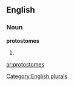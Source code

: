 ==English==

===Noun===
'''protostomes'''

# {{plural of|[[protostome]]}}

[[Category:English plurals]]

[[ar:protostomes]]